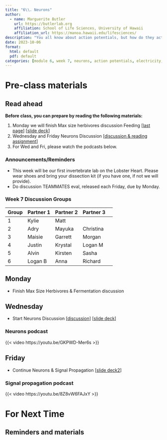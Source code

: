```yaml
---
title: "6\\. Neurons"
author:
  - name: Marguerite Butler  
    url: https://butlerlab.org
    affiliation: School of Life Sciences, University of Hawaii
    affiliation_url: https://manoa.hawaii.edu/lifesciences/
description: "You all know about action potentials, but how do they actually work? The details, and how they scale up in the biological heirarchy are so much more interesting."
date: 2023-10-06
format: 
  html: default 
  pdf: default
categories: [module 6, week 7, neurons, action potentials, electricity, signals ]
---
```


# Pre-class materials 

::: callout-note
## Read ahead

**Before class, you can prepare by reading the following materials:**

1. Monday we will finish Max size herbivores discussion Feeding \[[last page](../../discussions/Discussion-Week5-feeding&digestion.pdf)\] \[[slide deck](../../powerpoints/5b.DigestiveSystems.pdf)\]
2. Wednesday and Friday Neurons Discussion \[[discussion & reading assignment](../../discussions/Discussion-Week7-neurons-signal-propagation.pdf)\]
3. For Wed and Fri, please watch the podcasts below. 
:::

### Announcements/Reminders

-  This week will be our first invertebrate lab on the Lobster Heart. Please wear shoes and bring your dissection kit (if you have one, if not we will provide).
-  Do discussion TEAMMATES eval, released each Friday, due by Monday.

### Week 7 Discussion Groups

| Group | Partner 1 | Partner 2 | Partner 3 |
|----|----|----|----|----|
| 1 |  Kylie  |  Matt |  |
| 2 |Adry| Mayuka  | Christina |
| 3 | Maisie | Garrett  | Morgan |
| 4 |  Justin |  Krystal | Logan M |
| 5 |  Alvin |  Kirsten | Sasha |
| 6 |   Logan B |  Anna | Richard |

## Monday
 
- Finish Max Size Herbivores & Fermentation discussion

## Wednesday


- Start Neurons Discussion \[[discussion](../../discussions/Discussion-Week7-neurons-signal-propagation.pdf)\] \[[slide deck](../../powerpoints/6a.NeuronsRecording.pdf)\]

### Neurons podcast

{{< video https://youtu.be/GKPWD-Mer6s >}}


## Friday 

- Continue Neurons & Signal Propagation \[[slide deck2](../../powerpoints/6b.Synapses.pdf)\]

### Signal propagation podcast 

{{< video https://youtu.be/8Z8vW6FAJxY >}}



# For Next Time



::: callout-note
## Reminders and materials

:::


